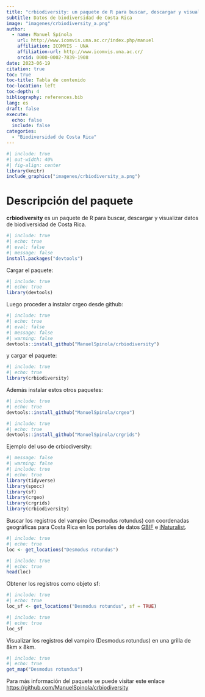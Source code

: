 ```yaml
---
title: "crbiodiversity: un paquete de R para buscar, descargar y visualizar datos de biodiversidad de Costa Rica"
subtitle: Datos de biodiversidad de Costa Rica
image: "imagenes/crbiodiversity_a.png"
author:
  - name: Manuel Spínola
    url: http://www.icomvis.una.ac.cr/index.php/manuel
    affiliation: ICOMVIS - UNA
    affiliation-url: http://www.icomvis.una.ac.cr/
    orcid: 0000-0002-7839-1908
date: 2023-06-19
citation: true
toc: true
toc-title: Tabla de contenido
toc-location: left
toc-depth: 4
bibliography: references.bib
lang: es
draft: false
execute: 
  echo: false
  include: false
categories:
  - "Biodiversidad de Costa Rica"
---
```


```r
#| include: true
#| out-width: 40%
#| fig-align: center
library(knitr)
include_graphics("imagenes/crbiodiversity_a.png")
```

# Descripción del paquete

**crbiodiversity** es un paquete de R para buscar, descargar y visualizar datos de biodiversidad de Costa Rica.

```r
#| include: true
#| echo: true
#| eval: false
#| message: false
install.packages("devtools")
```

Cargar el paquete:

```r
#| include: true
#| echo: true
library(devtools)
```

Luego proceder a instalar crgeo desde github:

```r
#| include: true
#| echo: true
#| eval: false
#| message: false
#| warning: false
devtools::install_github("ManuelSpinola/crbiodiversity")
```

y cargar el paquete:

```r
#| include: true
#| echo: true
library(crbiodiversity)
```

Además instalar estos otros paquetes:

```r
#| include: true
#| echo: true
devtools::install_github("ManuelSpinola/crgeo")
```

```r
#| include: true
#| echo: true
devtools::install_github("ManuelSpinola/crgrids")
```

Ejemplo del uso de crbiodiversity:

```r
#| message: false
#| warning: false 
#| include: true
#| echo: true
library(tidyverse)
library(spocc)
library(sf)
library(crgeo)
library(crgrids)
library(crbiodiversity)
```

Buscar los registros del vampiro (Desmodus rotundus) con coordenadas geográficas para Costa Rica en los portales de datos [GBIF](https://www.gbif.org) e [iNaturalist](https://www.inaturalist.org/).

```r
#| include: true
#| echo: true
loc <- get_locations("Desmodus rotundus")
```

```r
#| include: true
#| echo: true
head(loc)
```

Obtener los registros como objeto sf:

```r
#| include: true
#| echo: true
loc_sf <- get_locations("Desmodus rotundus", sf = TRUE)
```

```r
#| include: true
#| echo: true
loc_sf
```

Visualizar los registros del vampiro (Desmodus rotundus) en una grilla de 8km x 8km.

```r
#| include: true
#| echo: true
get_map("Desmodus rotundus")
```

Para más información del paquete se puede visitar este enlace <https://github.com/ManuelSpinola/crbiodiversity>
